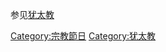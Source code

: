 {{Catnav|頁面分類|人类社会|生活|宗教|宗教節日}}
{{Catnav|頁面分類|人类社会|文化|宗教|宗教節日}}
{{Catnav|頁面分類|人类社会|宗教|宗教節日}}

参见[[犹太教|犹太教]]
{{Commonscat|Jewish holidays}}

[[Category:宗教節日|Category:宗教節日]]
[[Category:犹太教|Category:犹太教]]